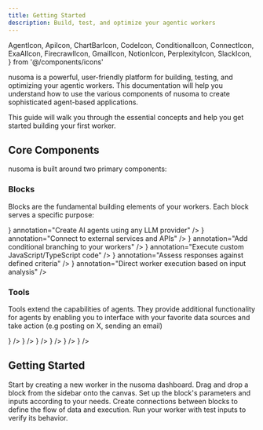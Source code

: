 ```yaml
---
title: Getting Started
description: Build, test, and optimize your agentic workers
---
```


  AgentIcon,
  ApiIcon,
  ChartBarIcon,
  CodeIcon,
  ConditionalIcon,
  ConnectIcon,
  ExaAIIcon,
  FirecrawlIcon,
  GmailIcon,
  NotionIcon,
  PerplexityIcon,
  SlackIcon,
} from '@/components/icons'

nusoma is a powerful, user-friendly platform for building, testing, and optimizing your agentic workers. This documentation will help you understand how to use the various components of nusoma to create sophisticated agent-based applications.

<Callout type="info">
  This guide will walk you through the essential concepts and help you get started building your
  first worker.
</Callout>

## Core Components

nusoma is built around two primary components:

### Blocks

Blocks are the fundamental building elements of your workers. Each block serves a specific purpose:

<Files>
  <File
    name="Agent Block"
    icon={<AgentIcon className="h-4 w-4" />}
    annotation="Create AI agents using any LLM provider"
  />
  <File
    name="API Block"
    icon={<ApiIcon className="h-4 w-4" />}
    annotation="Connect to external services and APIs"
  />
  <File
    name="Condition Block"
    icon={<ConditionalIcon className="h-4 w-4" />}
    annotation="Add conditional branching to your workers"
  />
  <File
    name="Function Block"
    icon={<CodeIcon className="h-4 w-4" />}
    annotation="Execute custom JavaScript/TypeScript code"
  />
  <File
    name="Evaluator Block"
    icon={<ChartBarIcon className="h-4 w-4" />}
    annotation="Assess responses against defined criteria"
  />
  <File
    name="Router Block"
    icon={<ConnectIcon className="h-4 w-4" />}
    annotation="Direct worker execution based on input analysis"
  />
</Files>

### Tools

Tools extend the capabilities of agents. They provide additional functionality for agents by enabling you to interface with your favorite data sources and take action (e.g posting on X, sending an email)

<Files>
  <File name="Gmail Tool" icon={<GmailIcon className="h-4 w-4" />} />
  <File name="Firecrawl Tool" icon={<FirecrawlIcon className="h-4 w-4" />} />
  <File name="Perplexity Tool" icon={<PerplexityIcon className="h-4 w-4" />} />
  <File name="Notion Tool" icon={<NotionIcon className="h-4 w-4" />} />
  <File name="Exa AI Tool" icon={<ExaAIIcon className="h-4 w-4" />} />
  <File name="Slack Tool" icon={<SlackIcon className="h-4 w-4" />} />
</Files>

## Getting Started

<Steps>
  <Step title="Create a new worker">
    Start by creating a new worker in the nusoma dashboard.
  </Step>
  <Step title="Add your first block">Drag and drop a block from the sidebar onto the canvas.</Step>
  <Step title="Configure the block">
    Set up the block's parameters and inputs according to your needs.
  </Step>
  <Step title="Connect blocks">
    Create connections between blocks to define the flow of data and execution.
  </Step>
  <Step title="Test your worker">Run your worker with test inputs to verify its behavior.</Step>
</Steps>
